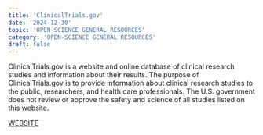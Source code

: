```yaml
---
title: 'ClinicalTrials.gov'
date: '2024-12-30'
topic: 'OPEN-SCIENCE GENERAL RESOURCES'
category: 'OPEN-SCIENCE GENERAL RESOURCES'
draft: false
---
```


ClinicalTrials.gov is a website and online database of clinical research studies and information about their results.
The purpose of ClinicalTrials.gov is to provide information about clinical research studies to the public, researchers, and health care professionals.
The U.S. government does not review or approve the safety and science of all studies listed on this website.

<a className="text-primary-400 underline" target="_blank" href="https://clinicaltrials.gov/">WEBSITE</a>


